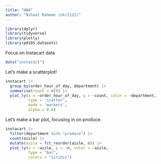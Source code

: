 ```yaml
---
title: "HW4"
author: "Nihaal Rahman (nkr2121)"
---
```


```r
library(dplyr)
library(tidyverse)
library(plotly)
library(p8105.datasets)
```

Focus on Instacart data
```r
data("instacart")
```

Let's make a scatterplot! 

```r
instacart |> 
  group_by(order_hour_of_day, department) |> 
  summarise(count = n()) |> 
  plot_ly(x = ~order_hour_of_day, y = ~count, color = ~department,
          type = 'scatter', 
          mode = 'markers',
          alpha = 0.6)
```

Let's make a bar plot, focusing in on produce. 

```r
instacart |> 
  filter(department %in% "produce") |> 
  count(aisle) |> 
  mutate(aisle = fct_reorder(aisle, n)) |> 
  plot_ly(x = ~aisle, y = ~n, color = ~aisle,
          type = "bar", 
          colors = "viridis")
```

